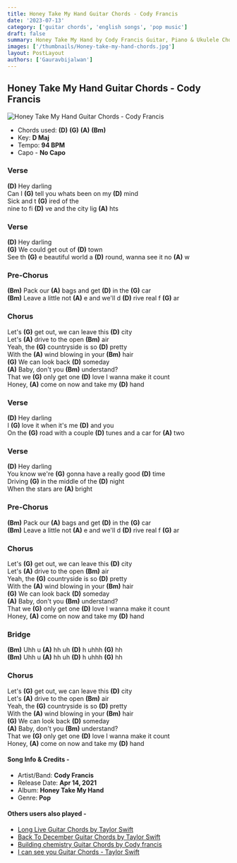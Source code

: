 ```yaml
---
title: Honey Take My Hand Guitar Chords - Cody Francis
date: '2023-07-13'
category: ['guitar chords', 'english songs', 'pop music']
draft: false
summary: Honey Take My Hand by Cody Francis Guitar, Piano & Ukulele Chords, Chords used - (D) (G) (A) (Bm), Capo - No Capo, Key - D major
images: ['/thumbnails/Honey-take-my-hand-chords.jpg']
layout: PostLayout
authors: ['Gauravbijalwan']
---
```


## Honey Take My Hand Guitar Chords - Cody Francis

![Honey Take My Hand Guitar Chords - Cody Francis](/thumbnails/Honey-take-my-hand-chords.jpg)

- Chords used: **(D)** **(G)** **(A)** **(Bm)**
- Key: **D Maj**
- Tempo: **94 BPM**
- Capo - **No Capo**

### Verse

**(D)** Hey darling\
Can I **(G)** tell you whats been on my **(D)** mind\
Sick and t **(G)** ired of the\
nine to fi **(D)** ve and the city lig **(A)** hts

### Verse

**(D)** Hey darling\
**(G)** We could get out of **(D)** town\
See th **(G)** e beautiful world a **(D)** round, wanna see it no **(A)** w

### Pre-Chorus

**(Bm)** Pack our **(A)** bags and get **(D)** in the **(G)** car\
**(Bm)** Leave a little not **(A)** e and we'll d **(D)** rive real f **(G)** ar

### Chorus

Let's **(G)** get out, we can leave this **(D)** city\
Let's **(A)** drive to the open **(Bm)** air\
Yeah, the **(G)** countryside is so **(D)** pretty\
With the **(A)** wind blowing in your **(Bm)** hair\
**(G)** We can look back **(D)** someday\
**(A)** Baby, don't you **(Bm)** understand?\
That we **(G)** only get one **(D)** love I wanna make it count\
Honey, **(A)** come on now and take my **(D)** hand

### Verse

**(D)** Hey darling\
I **(G)** love it when it's me **(D)** and you\
On the **(G)** road with a couple **(D)** tunes and a car for **(A)** two

### Verse

**(D)** Hey darling\
You know we're **(G)** gonna have a really good **(D)** time\
Driving **(G)** in the middle of the **(D)** night\
When the stars are **(A)** bright

### Pre-Chorus

**(Bm)** Pack our **(A)** bags and get **(D)** in the **(G)** car\
**(Bm)** Leave a little not **(A)** e and we'll d **(D)** rive real f **(G)** ar

### Chorus

Let's **(G)** get out, we can leave this **(D)** city\
Let's **(A)** drive to the open **(Bm)** air\
Yeah, the **(G)** countryside is so **(D)** pretty\
With the **(A)** wind blowing in your **(Bm)** hair\
**(G)** We can look back **(D)** someday\
**(A)** Baby, don't you **(Bm)** understand?\
That we **(G)** only get one **(D)** love I wanna make it count\
Honey, **(A)** come on now and take my **(D)** hand

### Bridge

**(Bm)** Uhh u **(A)** hh uh **(D)** h uhhh **(G)** hh\
**(Bm)** Uhh u **(A)** hh uh **(D)** h uhhh **(G)** hh

### Chorus

Let's **(G)** get out, we can leave this **(D)** city\
Let's **(A)** drive to the open **(Bm)** air\
Yeah, the **(G)** countryside is so **(D)** pretty\
With the **(A)** wind blowing in your **(Bm)** hair\
**(G)** We can look back **(D)** someday\
**(A)** Baby, don't you **(Bm)** understand?\
That we **(G)** only get one **(D)** love I wanna make it count\
Honey, **(A)** come on now and take my **(D)** hand

#### Song Info & Credits -

- Artist/Band: **Cody Francis**
- Release Date: **Apr 14, 2021**
- Album: **Honey Take My Hand**
- Genre: **Pop**

#### Others users also played -

- [Long Live Guitar Chords by Taylor Swift](https://www.chordsco.com/chords/Long-live-guitar-chords-by-taylor-swift)
- [Back To December Guitar Chords by Taylor Swift](https://www.chordsco.com/chords/back-to-december-guitar-chords-by-taylor-swift)
- [Building chemistry Guitar Chords by Cody francis](https://www.chordsco.com/chords/building-chemistry-guitar-chords-by-cody-francis)
- [I can see you Guitar Chords - Taylor Swift](https://www.chordsco.com/chords/i-can-see-you-guitar-chords-taylor-swift)
